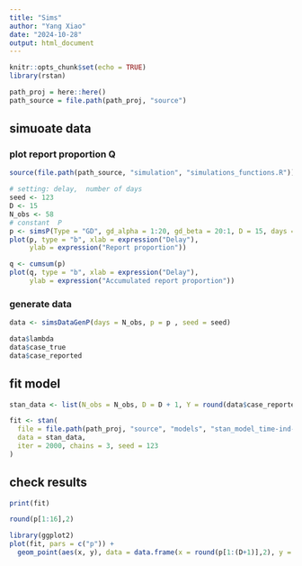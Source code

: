 ```yaml
---
title: "Sims"
author: "Yang Xiao"
date: "2024-10-28"
output: html_document
---
```


```r
knitr::opts_chunk$set(echo = TRUE)
library(rstan)
```

```r
path_proj = here::here()
path_source = file.path(path_proj, "source")
```



## simuoate data

### plot report proportion Q
```r
source(file.path(path_source, "simulation", "simulations_functions.R"))

# setting: delay,  number of days
seed <- 123
D <- 15
N_obs <- 58
# constant  P
p <- simsP(Type = "GD", gd_alpha = 1:20, gd_beta = 20:1, D = 15, days = 58)
plot(p, type = "b", xlab = expression("Delay"),  
     ylab = expression("Report proportion"))

q <- cumsum(p)
plot(q, type = "b", xlab = expression("Delay"),  
     ylab = expression("Accumulated report proportion"))
```


### generate data
```r
data <- simsDataGenP(days = N_obs, p = p , seed = seed)

data$lambda
data$case_true
data$case_reported
```

## fit model
```r
stan_data <- list(N_obs = N_obs, D = D + 1, Y = round(data$case_reported))

fit <- stan(
  file = file.path(path_proj, "source", "models", "stan_model_time-ind-p.stan"),  
  data = stan_data, 
  iter = 2000, chains = 3, seed = 123
)
```


## check results
```r
print(fit)
```

```r
round(p[1:16],2)
```

```r
library(ggplot2)
plot(fit, pars = c("p")) +
  geom_point(aes(x, y), data = data.frame(x = round(p[1:(D+1)],2), y = c((D+1):1)), color = "blue")
```

